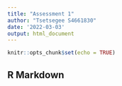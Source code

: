 ```yaml
---
title: "Assessment 1"
author: "Tsetsegee S4661830"
date: '2022-03-03'
output: html_document
---
```


```r
knitr::opts_chunk$set(echo = TRUE)
```

## R Markdown


